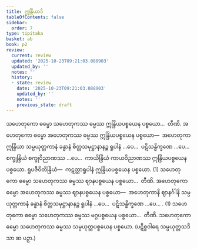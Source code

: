 ```yaml
---
title: ဣန္ဒြိယာဒိ
tableOfContents: false
sidebar:
  order: 7
type: tipitaka
basket: ab
book: p2
review:
  current: review
  updated: '2025-10-23T09:21:03.088903'
  updated_by: ''
  notes: ''
  history:
  - state: review
    date: '2025-10-23T09:21:03.088903'
    updated_by: ''
    notes: ''
    previous_state: draft
---
```



<ReviewStatus review={frontmatter.review} showDetails={true} />

<HypothesisAnnotation frontmatter={frontmatter} />

<DynamicBreadcrumb />

<Division number="114" book="p2" e="ch" v="38" p="48">

<Paragraph number="312" book="p2">
သဟေတုကော ဓမ္မော သဟေတုကဿ ဓမ္မဿ ဣန္ဒြိယပစ္စယေန ပစ္စယော…  တီဏိ.
</Paragraph>

<Paragraph number="313" book="p2">
အဟေတုကော ဓမ္မော အဟေတုကဿ ဓမ္မဿ ဣန္ဒြိယပစ္စယေန ပစ္စယော—  အဟေတုကာ ဣန္ဒြိယာ သမ္ပယုတ္တကာနံ ခန္ဓာနံ စိတ္တသမုဋ္ဌာနာနဉ္စ ရူပါနံ …ပေ…  ပဋိသန္ဓိက္ခဏေ …ပေ…  စက္ခုန္ဒြိယံ စက္ခုဝိညာဏဿ …ပေ…  ကာယိန္ဒြိယံ ကာယဝိညာဏဿ ဣန္ဒြိယပစ္စယေန ပစ္စယော. <Emphasis>ရူပဇီဝိတိန္ဒြိယံ</Emphasis>—  ကဋတ္တာရူပါနံ ဣန္ဒြိယပစ္စယေန ပစ္စယော. (1)
</Paragraph>

<Paragraph number="314" book="p2">
သဟေတုကော ဓမ္မော သဟေတုကဿ ဓမ္မဿ ဈာနပစ္စယေန ပစ္စယော…  တီဏိ.
</Paragraph>

<Paragraph number="315" book="p2">
အဟေတုကော ဓမ္မော အဟေတုကဿ ဓမ္မဿ ဈာနပစ္စယေန ပစ္စယော—  အဟေတုကာနိ ဈာနင်္ဂါနိ သမ္ပယုတ္တကာနံ ခန္ဓာနံ စိတ္တသမုဋ္ဌာနာနဉ္စ ရူပါနံ …ပေ…  ပဋိသန္ဓိက္ခဏေ …ပေ… . (1)
</Paragraph>

<Paragraph number="316" book="p2">
သဟေတုကော ဓမ္မော သဟေတုကဿ ဓမ္မဿ မဂ္ဂပစ္စယေန ပစ္စယော…  တီဏိ.
</Paragraph>

<Paragraph number="317" book="p2">
သဟေတုကော ဓမ္မော သဟေတုကဿ ဓမ္မဿ သမ္ပယုတ္တပစ္စယေန ပစ္စယော. (ပဋိစ္စဝါရေ သမ္ပယုတ္တသဒိသာ ဆ ပဉှာ.)
</Paragraph>
</Division>